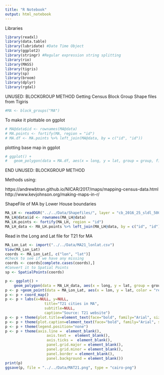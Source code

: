```yaml
---
title: "R Notebook"
output: html_notebook
---
```


Libraries
```r
library(readxl)
library(data.table)
library(lubridate) #Date Time Object
library(ggplot2)
library(stringr) #Regular expression string splitting
library(rio)
library(MASS)
library(tigris)
library(sp)
library(broom)
library(dplyr)
library(rgdal)
```

UNUSED: BLOCKGROUP METHOD
Getting Census Block Group Shape files from Tigiris
```r
#MA <- block_groups("MA")
```

To make it plottable on ggplot
```r
# MA@data$id <- rownames(MA@data)
# MA.points <- fortify(MA, region = "id")
# MA.df <- MA.points %>% left_join(MA@data, by = c("id", "id"))
```

plotting base map in ggplot
```r
# ggplot() + 
#   geom_polygon(data = MA.df, aes(x = long, y = lat, group = group, fill = NA), color = 'black', fill = NA, size = 0.5)
```
END UNUSED: BLOCKGROUP METHOD


Methods using:

https://andrewbtran.github.io/NICAR/2017/maps/mapping-census-data.html
http://www.kevjohnson.org/making-maps-in-r/

ShapeFile of MA by Lower House boundaries
```r
MA_LH <- readOGR("../../Data/Shapefiles/", layer = "cb_2016_25_sldl_500k")
MA_LH@data$id <- rownames(MA_LH@data)
MA_LH.points <- fortify(MA_LH, region = "id")
MA_LH_data <- MA_LH.points %>% left_join(MA_LH@data, by = c("id", "id"))
```

Read in the Long and Lat file for T21 for MA
```r
MA_Lon_Lat <- import("../../Data/MA21_lonlat.csv")
View(MA_Lon_Lat)
coords <- MA_Lon_Lat[, c("lon", "lat")]
#Check to see if we have any missing
coords <- coords[complete.cases(coords),]
#Convert it to Spatial Points
sp <- SpatialPoints(coords)
```




```r
p <- ggplot() +
    geom_polygon(data = MA_LH_data, aes(x = long, y = lat, group = group), color = "black", size = 0.25, alpha = 0.25, fill = "ivory4")
p <- p +geom_point(data = MA_Lon_Lat, aes(x = lon, y = lat, color = "red"), size = 0.5 )
p <- p + coord_map()
p <- p + labs(x=NULL, y=NULL, 
                  title="T21 cities in MA",
                  subtitle=NULL,
                  caption="Source: T21 website")
p <- p + theme(plot.title=element_text(face="bold", family="Arial", size=20))
p <- p + theme(plot.caption=element_text(face="bold", family="Arial", size=10, color="gray", margin=margin(t=10, r=80)))
p <- p + theme(legend.position="none")
p <- p + theme(axis.line =  element_blank(),
                   axis.text =  element_blank(),
                   axis.ticks =  element_blank(),
                   panel.grid.major = element_blank(),
                   panel.grid.minor = element_blank(),
                   panel.border = element_blank(),
                   panel.background = element_blank()) 
print(p)
ggsave(p, file = "../../Data/MAT21.png", type = "cairo-png")

```











